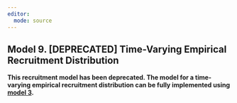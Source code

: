 ```yaml
---
editor: 
  mode: source
---
```


## Model 9. [DEPRECATED] Time-Varying Empirical Recruitment Distribution {.unnumbered}

**This recruitment model has been deprecated. The model for a time-varying empirical
recruitment distribution can be fully implemented using [model 3](#model-3.-empirical-recruitment-distribution).**
